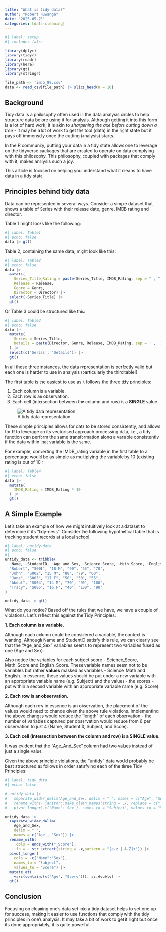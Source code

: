 ```yaml
---
title: "What is tidy data?"
author: "Robert Muwanga"
date: "2025-05-28"
categories: [data-cleaning]
---
```


```r
#| label: setup
#| include: false

library(dplyr)
library(tidyr)
library(readr)
library(here)
library(gt)
library(stringr)

file_path <- 'imdb_99.csv'
data <- read_csv(file_path) |> slice_head(n = 10)
```

## Background

Tidy data is a philosophy often used in the data analysis circles to help structure data before using it for analysis. Although getting it into this form is a lot of hard work, it is akin to *sharpening the axe before cutting down a tree* - it may be a lot of work to get the tool (data) in the right state but it pays off immensely once the cutting (analysis) starts.

In the R community, putting your data in a tidy state allows one to leverage on the tidyverse packages that are created to operate on data complying with this philosophy. This philosophy, coupled with packages that comply with it, makes analysis such a joy.

This article is focused on helping you understand what it means to have data in a tidy state.

## Principles behind tidy data

Data can be represented in several ways. Consider a simple dataset that shows a table of Series with their release date, genre, IMDB rating and director.

Table 1 might looks like the following:

```r
#| label: Table1
#| echo: false
data |> gt()
```

Table 2, containing the same data, might look like this:

```r
#| label: Table2
#| echo: false
data |> 
  mutate(
    Series_Title_Rating = paste(Series_Title, IMDB_Rating, sep = " , "),
    Release = Release,
    Genre = Genre, 
    Director = Director) |>
  select(-Series_Title) |> 
  gt()
```

Or Table 3 could be structured like this:

```r
#| label: Table3
#| echo: false
data |> 
  mutate(
    Series = Series_Title,
    Details = paste(Director, Genre, Release, IMDB_Rating, sep = ' , ')
  ) |>
  select(c('Series', 'Details')) |>
  gt()
```

In all these three instances, the data representation is perfectly valid but each one is harder to use in analysis (particularly the third table!)

The first table is the easiest to use as it follows the three tidy principles:

1.  Each column is a variable.
2.  Each row is an observation.
3.  Each cell (intersection between the column and row) is a **SINGLE** value.

![A tidy data representation](tidy_data.png)

These simple principles allows for data to be stored consistently, and allows for R to leverage on its vectorised approach processing data, i.e., a tidy function can perform the same transformation along a variable consistently if the data within that variable is the same.

For example, converting the IMDB_rating variable in the first table to a percentage would be as simple as multiplying the variable by 10 (existing rating is out of 10):

```r
#| label: Table4
#| echo: false
data |> 
  mutate(
    IMDB_Rating = IMDB_Rating * 10
  ) |>
  gt()
```

## A Simple Example

Let's take an example of how we might intuitively look at a dataset to determine if its "tidy-ness". Consider the following hypothetical table that is tracking student records at a local school.

```r
#| label: untidy-data
#| echo: false
#| 
untidy_data <- tribble(
  ~Name, ~StudentID, ~Age_and_Sex, ~Science_Score, ~Math_Score, ~English_Score,
  "Robert", "S001", "18 M", "90", "95", "70",
  "John", "S002", "15 M", "88", "79", "60",
  "Jane", "S003", "17 F", "50", "50", "55",
  "Abdul", "S004", "14 M", "70", "90", "100",
  "Tracy", "S005", "16 F", "40", "100", "90"
)

untidy_data |> gt()
```

What do you notice? Based off the rules that we have, we have a couple of violations. Let's reflect this against the Tidy Principles:

**1. Each column is a variable.**

Although each column could be considered a variable, the context is wanting. Although Name and StudentID satisfy this rule, we can clearly see that the "Age_and_Sex" variables seems to represent two variables fused as one (Age and Sex).

Also notice the variables for each subject score - Science_Score, Math_Score and English_Score. These variable names seem not to be variables but rather **values** masked as variables - Science, Math and English. In essence, these values should be put under a new variable with an appropriate variable name (e.g. Subject) and the values - the scores - put within a second variable with an appropriate variable name (e.g. Score).

**2. Each row is an observation.**

Although each row in essence is an observation, the placement of the values would need to change given the above rule violations. Implementing the above changes would reduce the "length" of each observation - the number of variables captured per observation would reduce from 6 per observation to just 4 (Name, StudentID, Subject, and Score).

**3. Each cell (intersection between the column and row) is a SINGLE value.**

It was evident that the "Age_And_Sex" column had two values instead of just a single value.

Given the above principle violations, the "untidy" data would probably be best structured as follows in order satisfying each of the three Tidy Principles:

```r
#| label: tidy_data
#| echo: false

# untidy_data |> 
#   separate_wider_delim(Age_and_Sex, delim = " ", names = c("Age", "Sex")) |> 
#   rename_with(~ janitor::make_clean_names(string = .x, replace = c("_Score" = ""), case = "title")) |> 
#   pivot_longer(-c('Name':'Sex'), names_to = "Subject", values_to = "Score") |> glimpse

untidy_data |> 
  separate_wider_delim(
    Age_and_Sex, 
    delim = " ", 
    names = c('Age', 'Sex')) |> 
  rename_with(
    .cols = ends_with("_Score"), 
    .fn = ~ str_extract(string = .x,pattern = "[a-z | A-Z]+")) |> 
  pivot_longer(
    cols = -c("Name":"Sex"), 
    names_to = "Subject", 
    values_to = "Score") |>
  mutate_at(
    vars(contains(c("Age", "Score"))), as.double) |> 
  gt()
```

## Conclusion

Focusing on cleaning one's data set into a tidy dataset helps to set one up for success, making it easier to use functions that comply with the tidy principles in one's analysis. It may take a bit of work to get it right but once its done appropriately, it is quite powerful.
